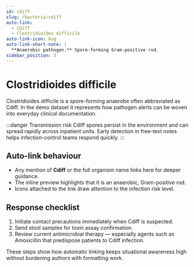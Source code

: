 ```yaml
---
id: cdiff
slug: /bacteria/cdiff
auto-link:
  - Cdiff
  - Clostridioides difficile
auto-link-icon: bug
auto-link-short-note: |
  **Anaerobic pathogen.** Spore-forming Gram-positive rod.
sidebar_position: 3
---
```


# Clostridioides difficile

Clostridioides difficile is a spore-forming anaerobe often abbreviated as Cdiff.
In the demo dataset it represents how pathogen alerts can be woven into everyday
clinical documentation.

:::danger Transmission risk
Cdiff spores persist in the environment and can spread rapidly across inpatient units.
Early detection in free-text notes helps infection-control teams respond quickly.
:::

## Auto-link behaviour

- Any mention of **Cdiff** or the full organism name links here for deeper guidance.
- The inline preview highlights that it is an anaerobic, Gram-positive rod.
- Icons attached to the link draw attention to the infection risk level.

## Response checklist

1. Initiate contact precautions immediately when Cdiff is suspected.
2. Send stool samples for toxin assay confirmation.
3. Review current antimicrobial therapy — especially agents such as Amoxicillin
   that predispose patients to Cdiff infection.

These steps show how automatic linking keeps situational awareness high without
burdening authors with formatting work.
